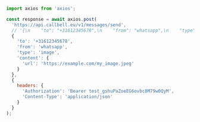 ```js
import axios from 'axios';

const response = await axios.post(
  'https://api.callbell.eu/v1/messages/send',
  // '{\n    "to": "+31612345678",\n    "from": "whatsapp",\n    "type": "image",\n    "content": {\n      "url": "https://example.com/my_image.jpeg"\n    }\n  }',
  {
    'to': '+31612345678',
    'from': 'whatsapp',
    'type': 'image',
    'content': {
      'url': 'https://example.com/my_image.jpeg'
    }
  },
  {
    headers: {
      'Authorization': 'Bearer test_gshuPaZoeEG6ovbc8M79w0QyM',
      'Content-Type': 'application/json'
    }
  }
);

```